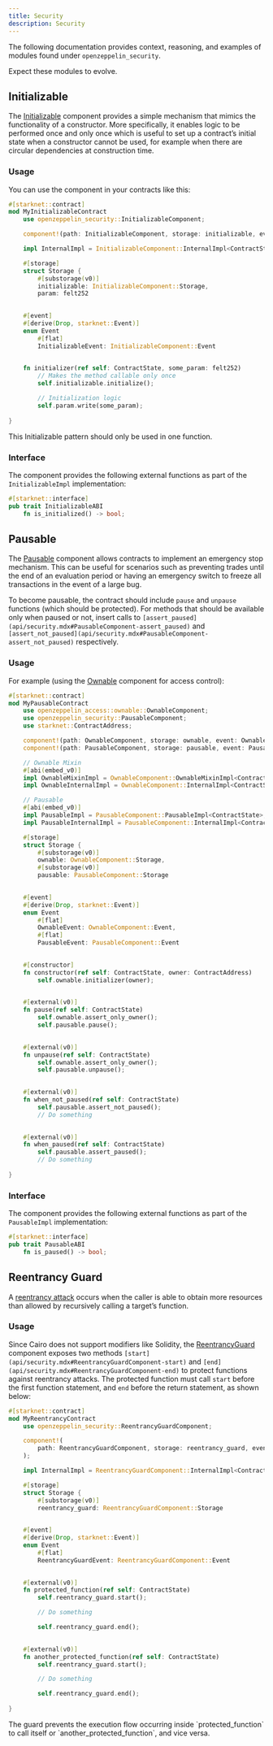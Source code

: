```yaml
---
title: Security
description: Security
---
```


The following documentation provides context, reasoning, and examples of modules found under `openzeppelin_security`.

<Callout type='warn'>
Expect these modules to evolve.
</Callout>

## Initializable

The [Initializable](api/security.mdx#InitializableComponent) component provides a simple mechanism that mimics
the functionality of a constructor.
More specifically, it enables logic to be performed once and only once which is useful to set up a contract’s initial state when a constructor cannot be used, for example when there are circular dependencies at construction time.

### Usage

You can use the component in your contracts like this:

```rust
#[starknet::contract]
mod MyInitializableContract 
    use openzeppelin_security::InitializableComponent;

    component!(path: InitializableComponent, storage: initializable, event: InitializableEvent);

    impl InternalImpl = InitializableComponent::InternalImpl<ContractState>;

    #[storage]
    struct Storage {
        #[substorage(v0)]
        initializable: InitializableComponent::Storage,
        param: felt252
    

    #[event]
    #[derive(Drop, starknet::Event)]
    enum Event 
        #[flat]
        InitializableEvent: InitializableComponent::Event
    

    fn initializer(ref self: ContractState, some_param: felt252) 
        // Makes the method callable only once
        self.initializable.initialize();

        // Initialization logic
        self.param.write(some_param);
    
}
```

<Callout type='warn'>
This Initializable pattern should only be used in one function.
</Callout>

### Interface

The component provides the following external functions as part of the `InitializableImpl` implementation:

```rust
#[starknet::interface]
pub trait InitializableABI 
    fn is_initialized() -> bool;

```

## Pausable

The [Pausable](api/security.mdx#PausableComponent) component allows contracts to implement an emergency stop mechanism.
This can be useful for scenarios such as preventing trades until the end of an evaluation period or having an emergency switch to freeze all transactions in the event of a large bug.

To become pausable, the contract should include `pause` and `unpause` functions (which should be protected).
For methods that should be available only when paused or not, insert calls to `[assert_paused](api/security.mdx#PausableComponent-assert_paused)` and `[assert_not_paused](api/security.mdx#PausableComponent-assert_not_paused)`
respectively.

### Usage

For example (using the [Ownable](api/access.mdx#OwnableComponent) component for access control):

```rust
#[starknet::contract]
mod MyPausableContract 
    use openzeppelin_access::ownable::OwnableComponent;
    use openzeppelin_security::PausableComponent;
    use starknet::ContractAddress;

    component!(path: OwnableComponent, storage: ownable, event: OwnableEvent);
    component!(path: PausableComponent, storage: pausable, event: PausableEvent);

    // Ownable Mixin
    #[abi(embed_v0)]
    impl OwnableMixinImpl = OwnableComponent::OwnableMixinImpl<ContractState>;
    impl OwnableInternalImpl = OwnableComponent::InternalImpl<ContractState>;

    // Pausable
    #[abi(embed_v0)]
    impl PausableImpl = PausableComponent::PausableImpl<ContractState>;
    impl PausableInternalImpl = PausableComponent::InternalImpl<ContractState>;

    #[storage]
    struct Storage {
        #[substorage(v0)]
        ownable: OwnableComponent::Storage,
        #[substorage(v0)]
        pausable: PausableComponent::Storage
    

    #[event]
    #[derive(Drop, starknet::Event)]
    enum Event 
        #[flat]
        OwnableEvent: OwnableComponent::Event,
        #[flat]
        PausableEvent: PausableComponent::Event
    

    #[constructor]
    fn constructor(ref self: ContractState, owner: ContractAddress) 
        self.ownable.initializer(owner);
    

    #[external(v0)]
    fn pause(ref self: ContractState) 
        self.ownable.assert_only_owner();
        self.pausable.pause();
    

    #[external(v0)]
    fn unpause(ref self: ContractState) 
        self.ownable.assert_only_owner();
        self.pausable.unpause();
    

    #[external(v0)]
    fn when_not_paused(ref self: ContractState) 
        self.pausable.assert_not_paused();
        // Do something
    

    #[external(v0)]
    fn when_paused(ref self: ContractState) 
        self.pausable.assert_paused();
        // Do something
    
}
```

### Interface

The component provides the following external functions as part of the `PausableImpl` implementation:

```rust
#[starknet::interface]
pub trait PausableABI 
    fn is_paused() -> bool;

```

## Reentrancy Guard

A [reentrancy attack](https://gus-tavo-guim.medium.com/reentrancy-attack-on-smart-contracts-how-to-identify-the-exploitable-and-an-example-of-an-attack-4470a2d8dfe4) occurs when the caller is able to obtain more resources than allowed by recursively calling a target’s function.

### Usage

Since Cairo does not support modifiers like Solidity, the [ReentrancyGuard](api/security.mdx#ReentrancyGuardComponent)
component exposes two methods `[start](api/security.mdx#ReentrancyGuardComponent-start)` and `[end](api/security.mdx#ReentrancyGuardComponent-end)` to protect functions against reentrancy attacks.
The protected function must call `start` before the first function statement, and `end` before the return statement, as shown below:

```rust
#[starknet::contract]
mod MyReentrancyContract 
    use openzeppelin_security::ReentrancyGuardComponent;

    component!(
        path: ReentrancyGuardComponent, storage: reentrancy_guard, event: ReentrancyGuardEvent
    );

    impl InternalImpl = ReentrancyGuardComponent::InternalImpl<ContractState>;

    #[storage]
    struct Storage {
        #[substorage(v0)]
        reentrancy_guard: ReentrancyGuardComponent::Storage
    

    #[event]
    #[derive(Drop, starknet::Event)]
    enum Event 
        #[flat]
        ReentrancyGuardEvent: ReentrancyGuardComponent::Event
    

    #[external(v0)]
    fn protected_function(ref self: ContractState) 
        self.reentrancy_guard.start();

        // Do something

        self.reentrancy_guard.end();
    

    #[external(v0)]
    fn another_protected_function(ref self: ContractState) 
        self.reentrancy_guard.start();

        // Do something

        self.reentrancy_guard.end();
    
}
```

<Callout>
The guard prevents the execution flow occurring inside `protected_function`
</Callout>
to call itself or `another_protected_function`, and vice versa.
